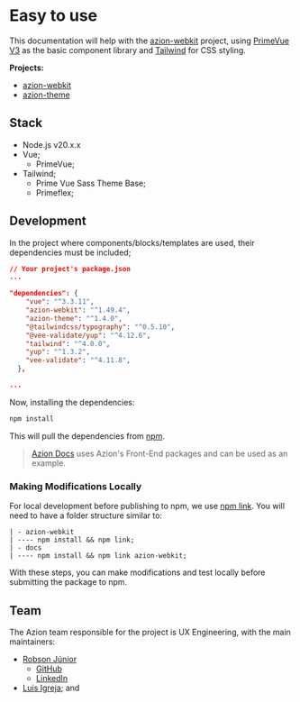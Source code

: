 
<Meta title="Getting Started" />

# Easy to use

This documentation will help with the [azion-webkit](https://github.com/aziontech/azion-webkit) project,
using [PrimeVue V3](https://v3.primevue.org/) as the basic component library and [Tailwind](https://tailwindcss.com/) for CSS styling.

**Projects:**

- [azion-webkit](https://github.com/aziontech/azion-webkit)
- [azion-theme](https://github.com/aziontech/azion-theme)

## Stack

- Node.js v20.x.x
- Vue;
  - PrimeVue;
- Tailwind;
  - Prime Vue Sass Theme Base;
  - Primeflex;

## Development

In the project where components/blocks/templates are used, their dependencies must be included;

```json
// Your project's package.json
...

"dependencies": {
    "vue": "^3.3.11",
    "azion-webkit": "^1.49.4",
    "azion-theme": "^1.4.0",
    "@tailwindcss/typography": "^0.5.10",
    "@vee-validate/yup": "^4.12.6",
    "tailwind": "^4.0.0",
    "yup": "^1.3.2",
    "vee-validate": "^4.11.8",
  },

...
```

Now, installing the dependencies:

```bash
npm install
```

This will pull the dependencies from [npm](https://www.npmjs.com/).

> [Azion Docs](https://github.com/aziontech/docs/) uses Azion's Front-End packages and can be used as an example.

### Making Modifications Locally

For local development before publishing to npm, we use [npm link](https://docs.npmjs.com/cli/v9/commands/npm-link).
You will need to have a folder structure similar to:

```
| - azion-webkit
| ---- npm install && npm link;
| - docs
| ---- npm install && npm link azion-webkit;
```

With these steps, you can make modifications and test locally before submitting the package to npm.

## Team

The Azion team responsible for the project is UX Engineering,
with the main maintainers:

- [Robson Júnior](https://www.robsonjunior.dev/)
  - [GitHub](https://github.com/robsongajunior/)
  - [LinkedIn](https://github.com/robsongajunior/)
- [Luis Igreja](https://github.com/lfsigreja/);
  and

